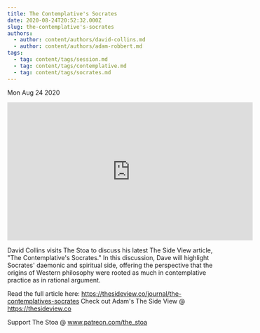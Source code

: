 ```yaml
---
title: The Contemplative's Socrates
date: 2020-08-24T20:52:32.000Z
slug: the-contemplative's-socrates
authors:
  - author: content/authors/david-collins.md
  - author: content/authors/adam-robbert.md
tags:
  - tag: content/tags/session.md
  - tag: content/tags/contemplative.md
  - tag: content/tags/socrates.md
---
```






Mon Aug 24 2020

<iframe width="560" height="315" src="https://www.youtube.com/embed/U8pSEFcIac4" title="The Contemplative's Socrates w/ David Collins and Adam Robbert" frameborder="0" allow="accelerometer; autoplay; clipboard-write; encrypted-media; gyroscope; picture-in-picture" allowfullscreen ></iframe>

David Collins visits The Stoa to discuss his latest The Side View article, "The Contemplative's Socrates." In this discussion, Dave will highlight Socrates' daemonic and spiritual side, offering the perspective that the origins of Western philosophy were rooted as much in contemplative practice as in rational argument.

Read the full article here: https://thesideview.co/journal/the-contemplatives-socrates
Check out Adam's The Side View @ https://thesideview.co

Support The Stoa @ www.patreon.com/the_stoa


